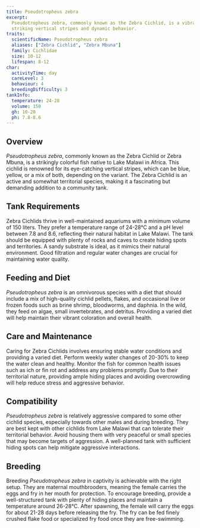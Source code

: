 ```yaml
---
title: Pseudotropheus zebra
excerpt:
  Pseudotropheus zebra, commonly known as the Zebra Cichlid, is a vibrant cichlid from Lake Malawi, known for its
  striking vertical stripes and dynamic behavior.
traits:
  scientificName: Pseudotropheus zebra
  aliases: ["Zebra Cichlid", "Zebra Mbuna"]
  family: Cichlidae
  size: 10-12
  lifespan: 8-12
char:
  activityTime: day
  careLevel: 3
  behaviour: 4
  breedingDifficulty: 3
tankInfo:
  temperature: 24-28
  volume: 150
  gh: 10-20
  ph: 7.8-8.6
---
```


## Overview

_Pseudotropheus zebra_, commonly known as the Zebra Cichlid or Zebra Mbuna, is a strikingly colorful fish native to Lake
Malawi in Africa. This cichlid is renowned for its eye-catching vertical stripes, which can be blue, yellow, or a mix of
both, depending on the variant. The Zebra Cichlid is an active and somewhat territorial species, making it a fascinating
but demanding addition to a community tank.

## Tank Requirements

Zebra Cichlids thrive in well-maintained aquariums with a minimum volume of 150 liters. They prefer a temperature range
of 24-28°C and a pH level between 7.8 and 8.6, reflecting their natural habitat in Lake Malawi. The tank should be
equipped with plenty of rocks and caves to create hiding spots and territories. A sandy substrate is ideal, as it mimics
their natural environment. Good filtration and regular water changes are crucial for maintaining water quality.

## Feeding and Diet

_Pseudotropheus zebra_ is an omnivorous species with a diet that should include a mix of high-quality cichlid pellets,
flakes, and occasional live or frozen foods such as brine shrimp, bloodworms, and daphnia. In the wild, they feed on
algae, small invertebrates, and detritus. Providing a varied diet will help maintain their vibrant coloration and
overall health.

## Care and Maintenance

Caring for Zebra Cichlids involves ensuring stable water conditions and providing a varied diet. Perform weekly water
changes of 20-30% to keep the water clean and healthy. Monitor the fish for common health issues such as ich or fin rot
and address any problems promptly. Due to their territorial nature, providing ample hiding places and avoiding
overcrowding will help reduce stress and aggressive behavior.

## Compatibility

_Pseudotropheus zebra_ is relatively aggressive compared to some other cichlid species, especially towards other males
and during breeding. They are best kept with other cichlids from Lake Malawi that can tolerate their territorial
behavior. Avoid housing them with very peaceful or small species that may become targets of aggression. A well-planned
tank with sufficient hiding spots can help mitigate aggressive interactions.

## Breeding

Breeding _Pseudotropheus zebra_ in captivity is achievable with the right setup. They are maternal mouthbrooders,
meaning the female carries the eggs and fry in her mouth for protection. To encourage breeding, provide a
well-structured tank with plenty of hiding places and maintain a temperature around 26-28°C. After spawning, the female
will carry the eggs for about 21-28 days before releasing the fry. The fry can be fed finely crushed flake food or
specialized fry food once they are free-swimming.
